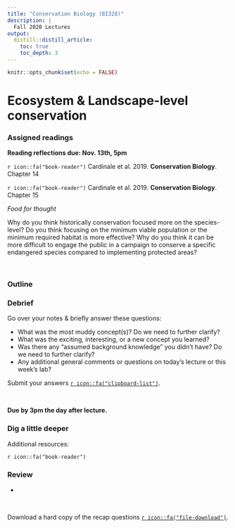 ```yaml
---
title: "Conservation Biology (BI328)"
description: | 
  Fall 2020 Lectures
output:
  distill::distill_article:
    toc: true
    toc_depth: 3
---
```


```r

knitr::opts_chunk$set(echo = FALSE)

```

# Ecosystem & Landscape-level conservation

### Assigned readings

**Reading reflections due: Nov. 13th, 5pm**

`r icon::fa("book-reader")` Cardinale et al. 2019. **Conservation Biology**. Chapter 14

`r icon::fa("book-reader")` Cardinale et al. 2019. **Conservation Biology**. Chapter 15


*Food for thought*

Why do you think historically conservation focused more on the species-level?
Do you think focusing on the minimum viable population or the minimum required habitat is more effective?
Why do you think it can be more difficult to engage the public in a campaign to conserve a specific endangered species compared to implementing protected areas?


<br>


### Outline




### Debrief

Go over your notes & briefly answer these questions:

*	What was the most muddy concept(s)? Do we need to further clarify?
*	What was the exciting, interesting, or a new concept you learned?
*	Was there any “assumed background knowledge” you didn’t have? Do we need to further clarify?
*	Any additional general comments or questions on today's lecture or this week’s lab?

Submit your answers [`r icon::fa("clipboard-list")`](https://docs.google.com/forms/d/e/1FAIpQLSf_wpIenOLXtsZ24-3Aa120mgZmN3ioZHVkA342ZCYOj5OQug/viewform?usp=sf_link).


<br>

**Due by 3pm the day after lecture.**


### Dig a little deeper

Additional resources:

`r icon::fa("book-reader")` 



### Review

* 



<br>

Download a hard copy of the recap questions [`r icon::fa("file-download")`](files/BI328_ReviewQs_SpeciesConservation.pdf).
